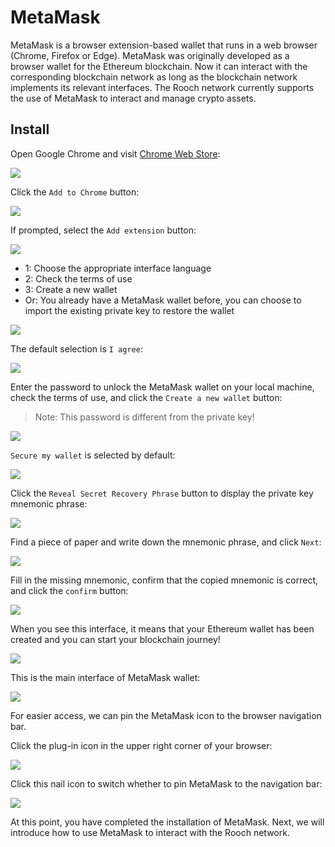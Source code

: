 # MetaMask

MetaMask is a browser extension-based wallet that runs in a web browser (Chrome, Firefox or Edge). MetaMask was originally developed as a browser wallet for the Ethereum blockchain. Now it can interact with the corresponding blockchain network as long as the blockchain network implements its relevant interfaces. The Rooch network currently supports the use of MetaMask to interact and manage crypto assets.

## Install

Open Google Chrome and visit [Chrome Web Store](https://chrome.google.com/webstore/category/extensions):

![](/docs/install-metamask-search.png)

Click the `Add to Chrome` button:

![](/docs/install-metamask-add.png)

If prompted, select the `Add extension` button:

![](/docs/install-metamask-confirm-add.png)

- 1: Choose the appropriate interface language
- 2: Check the terms of use
- 3: Create a new wallet
- Or: You already have a MetaMask wallet before, you can choose to import the existing private key to restore the wallet

![](/docs/install-metamask-create.png)

The default selection is `I agree`:

![](/docs/install-metamask-agree.png)

Enter the password to unlock the MetaMask wallet on your local machine, check the terms of use, and click the `Create a new wallet` button:

> Note: This password is different from the private key!

![](/docs/install-metamask-login-passwd.png)

`Secure my wallet` is selected by default:

![](/docs/install-metamask-login-confirm.png)

Click the `Reveal Secret Recovery Phrase` button to display the private key mnemonic phrase:

![](/docs/install-metamask-show-phrase.png)

Find a piece of paper and write down the mnemonic phrase, and click `Next`:

![](/docs/install-metamask-write-down.png)

Fill in the missing mnemonic, confirm that the copied mnemonic is correct, and click the `confirm` button:

![](/docs/install-metamask-write-down-confirm.png)

When you see this interface, it means that your Ethereum wallet has been created and you can start your blockchain journey!

![](/docs/install-metamask-got-it.png)

This is the main interface of MetaMask wallet:

![](/docs/install-metamask-main.png)

For easier access, we can pin the MetaMask icon to the browser navigation bar.

Click the plug-in icon in the upper right corner of your browser:

![](/docs/install-metamask-addon.png)

Click this nail icon to switch whether to pin MetaMask to the navigation bar:

![](/docs/install-metamask-fixed.png)

At this point, you have completed the installation of MetaMask. Next, we will introduce how to use MetaMask to interact with the Rooch network.
